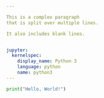 ```yaml
---

This is a complex paragraph
that is split over multiple lines.

It also includes blank lines.


jupyter:
  kernelspec:
    display_name: Python 3
    language: python
    name: python3
---
```


```python
print("Hello, World!")
```
